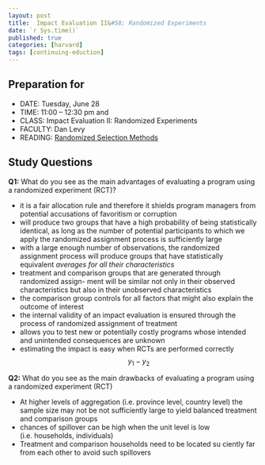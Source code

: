 ```yaml
---
layout: post
title:  Impact Evaluation II&#58; Randomized Experiments
date: `r Sys.time()`
published: true
categories: [harvard]
tags: [continuing-eduction]
---
```


## Preparation for 

- DATE: Tuesday, June 28
- TIME: 11:00 – 12:30 pm and 
- CLASS: Impact Evaluation II: Randomized Experiments
- FACULTY: Dan Levy
- READING: [Randomized Selection Methods](https://www.dropbox.com/s/mc5hha3d0kla5gx/Reading%20-%20Levy_Randomized%20Selection%20Methods%20from%20Impact_Evaluation_in_Practice_49-63.pdf?dl=0)

## Study Questions

**Q1:** What do you see as the main advantages of evaluating a program using a randomized experiment (RCT)?

- it is a fair allocation rule and therefore it shields program managers from potential accusations of favoritism or corruption
- will produce two groups that have a high probability of being statistically identical, as long as the number of potential participants to which we apply the randomized assignment process is sufficiently large
- with a large enough number of observations, the randomized assignment process will produce groups that have statistically equivalent *averages for all their characteristics*
- treatment and comparison groups that are generated through randomized assign- ment will be similar not only in their observed characteristics but also in their unobserved characteristics
- the comparison group controls for all factors that might also explain the outcome of interest
- the internal validity of an impact evaluation is ensured through the process of randomized assignment of treatment
- allows you to test new or potentially costly programs whose intended and unintended consequences are unknown
- estimating the impact is easy when RCTs are performed correctly $$y_1 - y_2$$


**Q2:** What do you see as the main drawbacks of evaluating a program using a randomized experiment (RCT)

- At higher levels of aggregation (i.e. province level, country level) the sample size may not be not sufficiently large to yield balanced treatment and comparison groups
- chances of spillover can be high when the unit level is low (i.e. households, individuals)
- Treatment and comparison households need to be located su ciently far from each other to avoid such spillovers





